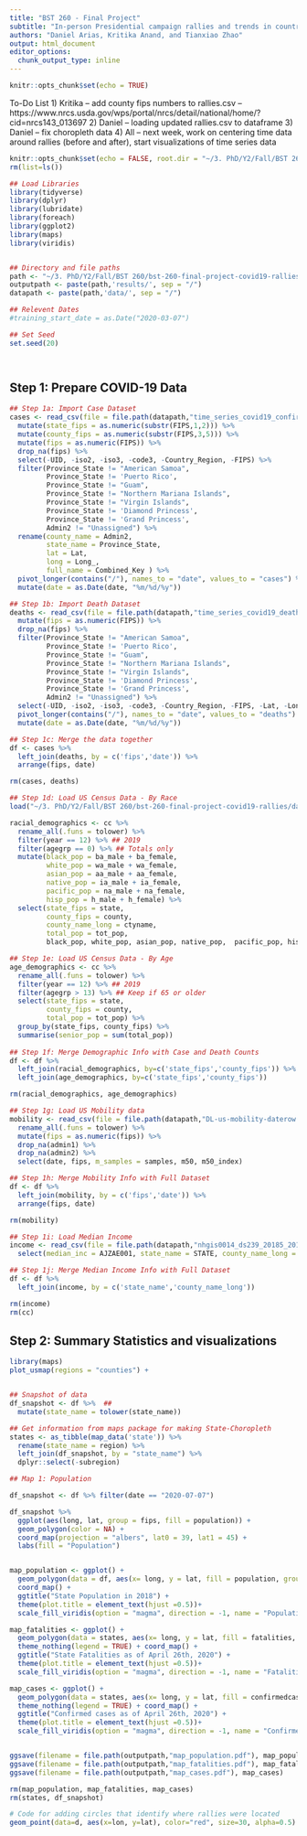 ```yaml
---
title: "BST 260 - Final Project"
subtitle: "In-person Presidential campaign rallies and trends in country-level COVID-19 cases and deaths"
authors: "Daniel Arias, Kritika Anand, and Tianxiao Zhao"
output: html_document
editor_options: 
  chunk_output_type: inline
---
```


```r
knitr::opts_chunk$set(echo = TRUE)
```

To-Do List
1) Kritika -- add county fips numbers to rallies.csv -- https://www.nrcs.usda.gov/wps/portal/nrcs/detail/national/home/?cid=nrcs143_013697
2) Daniel -- loading updated rallies.csv to dataframe
3) Daniel -- fix choropleth data
4) All -- next week, work on centering time data around rallies (before and after), start visualizations of time series data

```r
knitr::opts_chunk$set(echo = FALSE, root.dir = "~/3. PhD/Y2/Fall/BST 260/bst-260-final-project-covid19-rallies/")
rm(list=ls())

## Load Libraries
library(tidyverse)
library(dplyr)
library(lubridate)
library(foreach)
library(ggplot2)
library(maps)
library(viridis)


## Directory and file paths 
path <- "~/3. PhD/Y2/Fall/BST 260/bst-260-final-project-covid19-rallies/"
outputpath <- paste(path,'results/', sep = "/")
datapath <- paste(path,'data/', sep = "/")

## Relevent Dates 
#training_start_date = as.Date("2020-03-07")

## Set Seed
set.seed(20)




```

## Step 1: Prepare COVID-19 Data

```r

## Step 1a: Import Case Dataset 
cases <- read_csv(file = file.path(datapath,"time_series_covid19_confirmed_US.csv")) %>%
  mutate(state_fips = as.numeric(substr(FIPS,1,2))) %>%
  mutate(county_fips = as.numeric(substr(FIPS,3,5))) %>%
  mutate(fips = as.numeric(FIPS)) %>%
  drop_na(fips) %>%
  select(-UID, -iso2, -iso3, -code3, -Country_Region, -FIPS) %>%
  filter(Province_State != "American Samoa", 
         Province_State != 'Puerto Rico',
         Province_State != "Guam", 
         Province_State != "Northern Mariana Islands", 
         Province_State != "Virgin Islands", 
         Province_State != 'Diamond Princess', 
         Province_State != 'Grand Princess', 
         Admin2 != "Unassigned") %>% 
  rename(county_name = Admin2, 
         state_name = Province_State, 
         lat = Lat, 
         long = Long_, 
         full_name = Combined_Key ) %>%
  pivot_longer(contains("/"), names_to = "date", values_to = "cases") %>%
  mutate(date = as.Date(date, "%m/%d/%y"))

## Step 1b: Import Death Dataset 
deaths <- read_csv(file = file.path(datapath,"time_series_covid19_deaths_US.csv")) %>%
  mutate(fips = as.numeric(FIPS)) %>%
  drop_na(fips) %>%
  filter(Province_State != "American Samoa", 
         Province_State != 'Puerto Rico',
         Province_State != "Guam", 
         Province_State != "Northern Mariana Islands", 
         Province_State != "Virgin Islands", 
         Province_State != 'Diamond Princess', 
         Province_State != 'Grand Princess',
         Admin2 != "Unassigned") %>% 
  select(-UID, -iso2, -iso3, -code3, -Country_Region, -FIPS, -Lat, -Long_, -Province_State, -Combined_Key, -Admin2) %>%
  pivot_longer(contains("/"), names_to = "date", values_to = "deaths") %>%
  mutate(date = as.Date(date, "%m/%d/%y"))

## Step 1c: Merge the data together 
df <- cases %>%
  left_join(deaths, by = c('fips','date')) %>%
  arrange(fips, date)

rm(cases, deaths)

## Step 1d: Load US Census Data - By Race
load("~/3. PhD/Y2/Fall/BST 260/bst-260-final-project-covid19-rallies/data/cc-est2019-alldata.RData")

racial_demographics <- cc %>%
  rename_all(.funs = tolower) %>%
  filter(year == 12) %>% ## 2019
  filter(agegrp == 0) %>% ## Totals only 
  mutate(black_pop = ba_male + ba_female, 
         white_pop = wa_male + wa_female, 
         asian_pop = aa_male + aa_female, 
         native_pop = ia_male + ia_female, 
         pacific_pop = na_male + na_female, 
         hisp_pop = h_male + h_female) %>%
  select(state_fips = state, 
         county_fips = county, 
         county_name_long = ctyname,
         total_pop = tot_pop,
         black_pop, white_pop, asian_pop, native_pop,  pacific_pop, hisp_pop)

## Step 1e: Load US Census Data - By Age 
age_demographics <- cc %>%
  rename_all(.funs = tolower) %>%
  filter(year == 12) %>% ## 2019
  filter(agegrp > 13) %>% ## Keep if 65 or older
  select(state_fips = state, 
         county_fips = county, 
         total_pop = tot_pop) %>%
  group_by(state_fips, county_fips) %>%
  summarise(senior_pop = sum(total_pop))
  
## Step 1f: Merge Demographic Info with Case and Death Counts
df <- df %>%
  left_join(racial_demographics, by=c('state_fips','county_fips')) %>%
  left_join(age_demographics, by=c('state_fips','county_fips')) 

rm(racial_demographics, age_demographics)

## Step 1g: Load US Mobility data
mobility <- read_csv(file = file.path(datapath,"DL-us-mobility-daterow.csv")) %>%
  rename_all(.funs = tolower) %>%
  mutate(fips = as.numeric(fips)) %>%
  drop_na(admin1) %>%
  drop_na(admin2) %>%
  select(date, fips, m_samples = samples, m50, m50_index) 

## Step 1h: Merge Mobility Info with Full Dataset
df <- df %>%
  left_join(mobility, by = c('fips','date')) %>%
  arrange(fips, date)

rm(mobility)

## Step 1i: Load Median Income 
income <- read_csv(file = file.path(datapath,"nhgis0014_ds239_20185_2018_county_E.csv")) %>%
  select(median_inc = AJZAE001, state_name = STATE, county_name_long = COUNTY)

## Step 1j: Merge Median Income Info with Full Dataset
df <- df %>%
  left_join(income, by = c('state_name','county_name_long'))

rm(income)
rm(cc)
```

## Step 2: Summary Statistics and visualizations

```r


library(maps)
plot_usmap(regions = "counties") + 


## Snapshot of data
df_snapshot <- df %>%  ## 
  mutate(state_name = tolower(state_name))

## Get information from maps package for making State-Choropleth 
states <- as_tibble(map_data('state')) %>%
  rename(state_name = region) %>%
  left_join(df_snapshot, by = "state_name") %>%
  dplyr::select(-subregion)

## Map 1: Population 

df_snapshot <- df %>% filter(date == "2020-07-07")

df_snapshot %>%
  ggplot(aes(long, lat, group = fips, fill = population)) +
  geom_polygon(color = NA) +
  coord_map(projection = "albers", lat0 = 39, lat1 = 45) +
  labs(fill = "Population")


map_population <- ggplot() + 
  geom_polygon(data = df, aes(x= long, y = lat, fill = population, group = group)) +
  coord_map() + 
  ggtitle("State Population in 2018") + 
  theme(plot.title = element_text(hjust =0.5))+
  scale_fill_viridis(option = "magma", direction = -1, name = "Population", labels = comma)

map_fatalities <- ggplot() + 
  geom_polygon(data = states, aes(x= long, y = lat, fill = fatalities, group = group)) +
  theme_nothing(legend = TRUE) + coord_map() + 
  ggtitle("State Fatalities as of April 26th, 2020") + 
  theme(plot.title = element_text(hjust =0.5))+
  scale_fill_viridis(option = "magma", direction = -1, name = "Fatalities", labels = comma)

map_cases <- ggplot() + 
  geom_polygon(data = states, aes(x= long, y = lat, fill = confirmedcases, group = group)) +
  theme_nothing(legend = TRUE) + coord_map() + 
  ggtitle("Confirmed cases as of April 26th, 2020") + 
  theme(plot.title = element_text(hjust =0.5))+
  scale_fill_viridis(option = "magma", direction = -1, name = "Confirmed Cases", labels = comma)


ggsave(filename = file.path(outputpath,"map_population.pdf"), map_population)
ggsave(filename = file.path(outputpath,"map_fatalities.pdf"), map_fatalities)
ggsave(filename = file.path(outputpath,"map_cases.pdf"), map_cases)

rm(map_population, map_fatalities, map_cases)
rm(states, df_snapshot)

# Code for adding circles that identify where rallies were located
geom_point(data=d, aes(x=lon, y=lat), color="red", size=30, alpha=0.5)

```